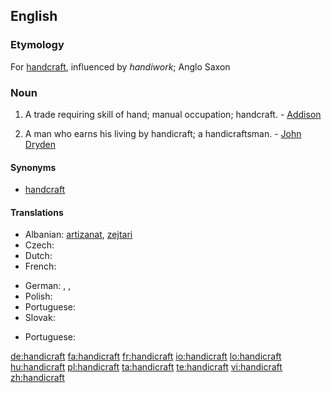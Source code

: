 ==English==
{{wikipedia}}

===Etymology===
For [[handcraft]], influenced by ''handiwork''; Anglo Saxon

===Noun===
{{en-noun}}

# A trade requiring skill of hand; manual occupation; handcraft. - [[Addison]]
# {{rare}} A man who earns his living by handicraft; a handicraftsman. - [[w:John Dryden|John Dryden]]

====Synonyms====
* [[handcraft]]

====Translations====
{{trans-top|trade requiring skill of hand}}
* Albanian: [[artizanat]], [[zejtari]]
* Czech: {{t-|cs|řemeslo|n}}
* Dutch: {{t+|nl|ambacht|f}}
* French: {{t|fr|artisanat|m}}
{{trans-mid}}
* German: {{t|de|Handarbeit|f}}, {{t+|de|Handwerk|n}}, {{t|de|Kunsthandwerk|n}}
* Polish: {{t|pl|rękodzieło}}
* Portuguese: {{t|pt|artesanato|m}}
* Slovak: {{t|sk|remeslo|n}}
{{trans-bottom}}

{{trans-top|handicraftsman}}
* Portuguese: {{t|pt|artesão|m}}
{{trans-mid}}
{{trans-bottom}}

[[de:handicraft]]
[[fa:handicraft]]
[[fr:handicraft]]
[[io:handicraft]]
[[lo:handicraft]]
[[hu:handicraft]]
[[pl:handicraft]]
[[ta:handicraft]]
[[te:handicraft]]
[[vi:handicraft]]
[[zh:handicraft]]